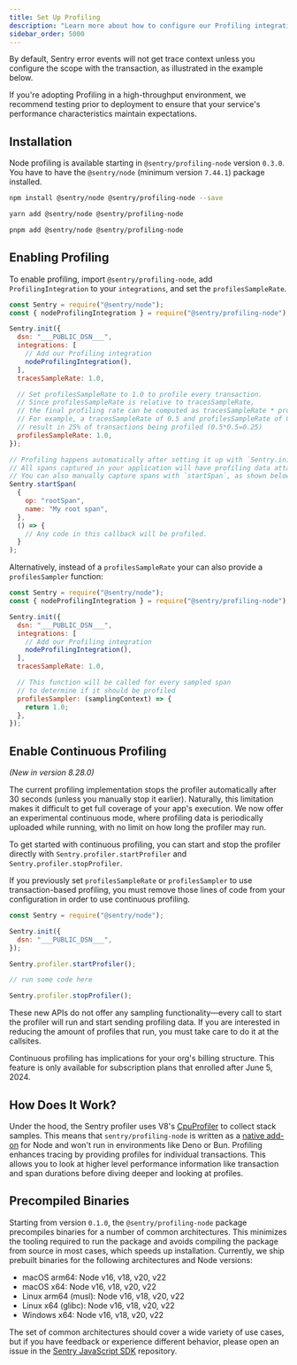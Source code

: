 ```yaml
---
title: Set Up Profiling
description: "Learn more about how to configure our Profiling integration and start profiling your code."
sidebar_order: 5000
---
```


By default, Sentry error events will not get trace context unless you configure the scope with the transaction, as illustrated in the example below.

<Note>

If you're adopting Profiling in a high-throughput environment, we recommend testing prior to deployment to ensure that your service's performance characteristics maintain expectations.

</Note>

## Installation

<Note>

Node profiling is available starting in `@sentry/profiling-node` version `0.3.0`.
You have to have the `@sentry/node` (minimum version `7.44.1`) package installed.

</Note>

```bash {tabTitle:npm}
npm install @sentry/node @sentry/profiling-node --save
```

```bash {tabTitle:yarn}
yarn add @sentry/node @sentry/profiling-node
```

```bash {tabTitle:pnpm}
pnpm add @sentry/node @sentry/profiling-node
```

## Enabling Profiling

To enable profiling, import `@sentry/profiling-node`, add `ProfilingIntegration` to your `integrations`, and set the `profilesSampleRate`.

```javascript
const Sentry = require("@sentry/node");
const { nodeProfilingIntegration } = require("@sentry/profiling-node");

Sentry.init({
  dsn: "___PUBLIC_DSN___",
  integrations: [
    // Add our Profiling integration
    nodeProfilingIntegration(),
  ],
  tracesSampleRate: 1.0,

  // Set profilesSampleRate to 1.0 to profile every transaction.
  // Since profilesSampleRate is relative to tracesSampleRate,
  // the final profiling rate can be computed as tracesSampleRate * profilesSampleRate
  // For example, a tracesSampleRate of 0.5 and profilesSampleRate of 0.5 would
  // result in 25% of transactions being profiled (0.5*0.5=0.25)
  profilesSampleRate: 1.0,
});

// Profiling happens automatically after setting it up with `Sentry.init()`.
// All spans captured in your application will have profiling data attached to them.
// You can also manually capture spans with `startSpan`, as shown below:
Sentry.startSpan(
  {
    op: "rootSpan",
    name: "My root span",
  },
  () => {
    // Any code in this callback will be profiled.
  }
);
```

Alternatively, instead of a `profilesSampleRate` your can also provide a `profilesSampler` function:

```javascript
const Sentry = require("@sentry/node");
const { nodeProfilingIntegration } = require("@sentry/profiling-node");

Sentry.init({
  dsn: "___PUBLIC_DSN___",
  integrations: [
    // Add our Profiling integration
    nodeProfilingIntegration(),
  ],
  tracesSampleRate: 1.0,

  // This function will be called for every sampled span
  // to determine if it should be profiled
  profilesSampler: (samplingContext) => {
    return 1.0;
  },
});
```

## Enable Continuous Profiling

<Include name="feature-stage-beta.mdx" />

_(New in version 8.28.0)_

The current profiling implementation stops the profiler automatically after 30 seconds (unless you manually stop it earlier). Naturally, this limitation makes it difficult to get full coverage of your app's execution. We now offer an experimental continuous mode, where profiling data is periodically uploaded while running, with no limit on how long the profiler may run.

To get started with continuous profiling, you can start and stop the profiler directly with `Sentry.profiler.startProfiler` and `Sentry.profiler.stopProfiler`.

<Note>

If you previously set `profilesSampleRate` or `profilesSampler` to use transaction-based profiling, you must remove those lines of code from your configuration in order to use continuous profiling.

</Note>

```js
const Sentry = require("@sentry/node");

Sentry.init({
  dsn: "___PUBLIC_DSN___",
});

Sentry.profiler.startProfiler();

// run some code here

Sentry.profiler.stopProfiler();
```

These new APIs do not offer any sampling functionality—every call to start the profiler will run and start sending profiling data. If you are interested in reducing the amount of profiles that run, you must take care to do it at the callsites.

Continuous profiling has implications for your org's billing structure. This feature is only available for subscription plans that enrolled after June 5, 2024.

## How Does It Work?

Under the hood, the Sentry profiler uses V8's [CpuProfiler](https://v8docs.nodesource.com/node-18.2/d2/d34/classv8_1_1_cpu_profiler.html) to collect stack samples. This means that `sentry/profiling-node` is written as a [native add-on](https://nodejs.org/docs/latest-v18.x/api/addons.html) for Node and won't run in environments like Deno or Bun. Profiling enhances tracing by providing profiles for individual transactions. This allows you to look at higher level performance information like transaction and span durations before diving deeper and looking at profiles.

<Include name="profiling-node-runtime-flags.mdx" />

## Precompiled Binaries

Starting from version `0.1.0`, the `@sentry/profiling-node` package precompiles binaries for a number of common architectures. This minimizes the tooling required to run the package and avoids compiling the package from source in most cases, which speeds up installation. Currently, we ship prebuilt binaries for the following architectures and Node versions:

- macOS arm64: Node v16, v18, v20, v22
- macOS x64: Node v16, v18, v20, v22
- Linux arm64 (musl): Node v16, v18, v20, v22
- Linux x64 (glibc): Node v16, v18, v20, v22
- Windows x64: Node v16, v18, v20, v22

The set of common architectures should cover a wide variety of use cases, but if you have feedback or experience different behavior, please open an issue in the [Sentry JavaScript SDK](https://github.com/getsentry/sentry-javascript) repository.
